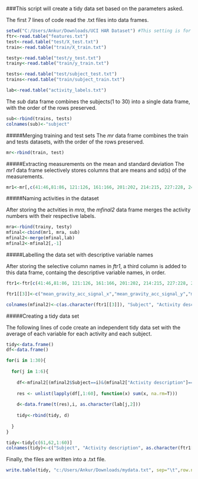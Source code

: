 ###This script will create a tidy data set based on the parameters asked.

The first 7 lines of code read the .txt files into data frames.

```r
setwd("C:/Users/Ankur/Downloads/UCI HAR Dataset") #This setting is for this user only.
ftr<-read.table("features.txt")
test<-read.table("test/X_test.txt")
train<-read.table("train/X_train.txt")

testy<-read.table("test/y_test.txt")
trainy<-read.table("train/y_train.txt")

tests<-read.table("test/subject_test.txt")
trains<-read.table("train/subject_train.txt")

lab<-read.table("activity_labels.txt")
```

The *sub* data frame combines the subjects(1 to 30) into a single data frame, with the order of the rows preserved.

```r
sub<-rbind(trains, tests)
colnames(sub)<-"subject"
```


#####Merging training and test sets
The *mr* data frame combines the train and tests datasets, with the order of the rows preserved.

```r
mr<-rbind(train, test)
```


#####Extracting measurements on the mean and standard deviation
The *mr1* data frame selectively stores columns that are means and sd(s) of the measurements.

```r
mr1<-mr[,c(41:46,81:86, 121:126, 161:166, 201:202, 214:215, 227:228, 240:241, 253:254, 266:271, 345:350, 424:429, 503:504, 516:517, 529:530, 542:543)]
```

#####Naming activities in the dataset

After storing the actvities in *mra*, the *mfinal2* data frame merges the activity numbers with their respective labels.

```r
mra<-rbind(trainy, testy)
mfinal<-cbind(mr1, mra, sub)
mfinal2<-merge(mfinal,lab)
mfinal2<-mfinal2[,-1]
```

#####Labelling the data set with descriptive variable names

After storing the selective column names in *ftr1*, a third column is added to this data frame, containg the descriptive variable names, in order.

```r
ftr1<-ftr[c(41:46,81:86, 121:126, 161:166, 201:202, 214:215, 227:228, 240:241, 253:254, 266:271, 345:350, 424:429, 503:504, 516:517, 529:530, 542:543),]

ftr1[[3]]<-c("mean_gravity_acc_signal_x","mean_gravity_acc_signal_y","mean_gravity_acc_signal_z","sd_gravity_acc_signal_x","sd_gravity_acc_signal_y","sd_gravity_acc_signal_z","mean_body_jerk_acc_x","mean_body_jerk_acc_y","mean_body_jerk_acc_z","sd_body_jerk_acc_x","sd_body_jerk_acc_y","sd_body_jerk_acc_z","mean_body_ang_velocity_x","mean_body_ang_velocity_y","mean_body_ang_velocity_z","sd_body_ang_velocity_x","sd_body_ang_velocity_y","sd_body_ang_velocity_z","mean_body_jerk_ang_velocity_x","mean_body_jerk_ang_velocity_y","mean_body_jerk_ang_velocity_z","sd_body_jerk_ang_velocity_x","sd_body_jerk_ang_velocity_y","sd_body_jerk_ang_velocity_z","mean_body_acc_magnitude","sd_body_acc_magnitude","mean_gravity_acc_magnitude","sd_gravity_acc_magnitude","mean_body_jerk_acc_magnitude","sd_body_jerk_acc_magnitude","mean_body_ang_velocity_magnitude","sd_body_ang_velocity_magnitude","mean_body_jerk_ang_velocity_magnitude","sd_body_jerk_ang_velocity_magnitude","mean_fft_body_acc_x","mean_fft_body_acc_y","mean_fft_body_acc_z","sd_fft_body_acc_x","sd_fft_body_acc_y","sd_fft_body_acc_z","mean_fft_body_jerk_acc_x","mean_fft_body_jerk_acc_y","mean_fft_body_jerk_acc_z","sd_fft_body_jerk_acc_x","sd_fft_body_jerk_acc_y","sd_fft_body_jerk_acc_z","mean_fft_body_ang_velocity_x","mean_fft_body_ang_velocity_y","mean_fft_body_ang_velocity_z","sd_fft_body_ang_velocity_x","sd_fft_body_ang_velocity_y","sd_fft_body_ang_velocity_z","mean_fft_body_acc_magnitude","sd_fft_body_acc_magnitude","mean_fft_body_jerk_acc_magnitude","sd_fft_body_jerk_acc_magnitude","mean_fft_body_ang_velocity_magnitude","sd_fft_body_ang_velocity_magnitude", "mean_fft_body_jerk_ang_velocity_magnitude","sd_fft_body_jerk_ang_velocity_magnitude")

colnames(mfinal2)<-c(as.character(ftr1[[3]]), "Subject", "Activity description")
```

#####Creating a tidy data set

The following lines of code create an independent tidy data set with the average of each variable for each activity and each subject.

```r
tidy<-data.frame()
df<-data.frame()

for(i in 1:30){
  
  for(j in 1:6){
    
    df<-mfinal2[(mfinal2$Subject==i)&(mfinal2["Activity description"]==as.character(lab[j,2])),]
    
    res <- unlist(lapply(df[,1:60], function(x) sum(x, na.rm=T)))
    
    d<-data.frame(t(res),i, as.character(lab[j,2]))
    
    tidy<-rbind(tidy, d)     
    
  }
}

tidy<-tidy[c(61,62,1:60)]
colnames(tidy)<-c("Subject", "Activity description", as.character(ftr1[[3]]))
```

Finally, the files are written into a .txt file.
```r
write.table(tidy, "c:/Users/Ankur/Downloads/mydata.txt", sep="\t",row.name=FALSE)
```